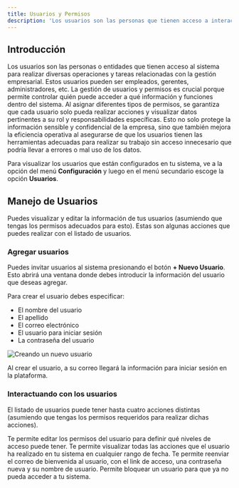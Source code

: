 ```yaml
---
title: Usuarios y Permisos
description: 'Los usuarios son las personas que tienen acceso a interactuar con tu sistema.'
---
```


## Introducción

Los usuarios son las personas o entidades que tienen acceso al sistema para realizar diversas operaciones y tareas relacionadas con la gestión empresarial. Estos usuarios pueden ser empleados, gerentes, administradores, etc. La gestión de usuarios y permisos es crucial porque permite controlar quién puede acceder a qué información y funciones dentro del sistema. Al asignar diferentes tipos de permisos, se garantiza que cada usuario solo pueda realizar acciones y visualizar datos pertinentes a su rol y responsabilidades específicas. Esto no solo protege la información sensible y confidencial de la empresa, sino que también mejora la eficiencia operativa al asegurarse de que los usuarios tienen las herramientas adecuadas para realizar su trabajo sin acceso innecesario que podría llevar a errores o mal uso de los datos.

Para visualizar los usuarios que están configurados en tu sistema, ve a la opción del menú **Configuración** y luego en el menú secundario escoge la opción **Usuarios**.

## Manejo de Usuarios

Puedes visualizar y editar la información de tus usuarios (asumiendo que tengas los permisos adecuados para esto). Estas son algunas acciones que puedes realizar con el listado de usuarios.

### Agregar usuarios

Puedes invitar usuarios al sistema presionando el botón **+ Nuevo Usuario**. Esto abrirá una ventana donde debes introducir la información del usuario que deseas agregar.

Para crear el usuario debes especificar:
- El nombre del usuario
- El apellido
- El correo electrónico
- El usuario para iniciar sesión
- La contraseña del usuario

![Creando un nuevo usuario](/images/new-user-modal.jpg)

Al crear el usuario, a su correo llegará la información para iniciar sesión en la plataforma.

### Interactuando con los usuarios

El listado de usuarios puede tener hasta cuatro acciones distintas (asumiendo que tengas los permisos requeridos para realizar dichas acciones).

<CardGroup cols={2}>
  <Card
    title="Permisos"
    icon="key"
  >
    Te permite editar los permisos del usuario para definir qué niveles de acceso puede tener.
  </Card>
  <Card
    title="Historial"
    icon="binoculars"
  >
    Te permite visualizar todas las acciones que el usuario ha realizado en tu sistema en cualquier rango de fecha.
  </Card>
  <Card
    title="Reenviar Bienvenida"
    icon="envelope"
  >
    Te permite reenviar el correo de bienvenida al usuario, con el link de acceso, una contraseña nueva y su nombre de usuario.
  </Card>
  <Card
    title="Bloquear"
    icon="ban"
  >
    Permite bloquear un usuario para que ya no pueda acceder a tu sistema.
  </Card>
</CardGroup>
